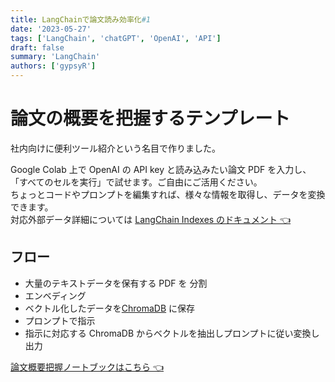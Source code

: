 ```yaml
---
title: LangChainで論文読み効率化#1
date: '2023-05-27'
tags: ['LangChain', 'chatGPT', 'OpenAI', 'API']
draft: false
summary: 'LangChain'
authors: ['gypsyR']
---
```


# 論文の概要を把握するテンプレート

社内向けに便利ツール紹介という名目で作りました。

Google Colab 上で OpenAI の API key と読み込みたい論文 PDF を入力し、  
「すべてのセルを実行」で試せます。ご自由にご活用ください。  
ちょっとコードやプロンプトを編集すれば、様々な情報を取得し、データを変換できます。  
対応外部データ詳細については [LangChain Indexes のドキュメント 👈](https://python.langchain.com/en/latest/modules/indexes/document_loaders.html)

## フロー

- 大量のテキストデータを保有する PDF を 分割
- エンベディング
- ベクトル化したデータを[ChromaDB](https://www.trychroma.com/) に保存
- プロンプトで指示
- 指示に対応する ChromaDB からベクトルを抽出しプロンプトに従い変換し出力

[論文概要把握ノートブックはこちら 👈](https://github.com/ryo-ponsan/LangChain-tools/blob/main/langchain_research_summarize_example.ipynb)
